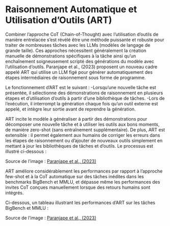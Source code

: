 # Raisonnement Automatique et Utilisation d’Outils (ART)


Combiner l’approche CoT (Chain-of-Thought) avec l’utilisation d’outils de manière entrelacée s’est révélé être une méthode puissante et robuste pour traiter de nombreuses tâches avec les LLMs (modèles de langage de grande taille). Ces approches nécessitent généralement la création manuelle de démonstrations spécifiques à la tâche ainsi qu’un enchaînement soigneusement scripté des générations du modèle avec l’utilisation d’outils.
Paranjape et al., (2023) proposent un nouveau cadre appelé ART qui utilise un LLM figé pour générer automatiquement des étapes intermédiaires de raisonnement sous forme de programme.

Le fonctionnement d’ART est le suivant :
-Lorsqu’une nouvelle tâche est présentée, il sélectionne des démonstrations de raisonnement en plusieurs étapes et d’utilisation d’outils à partir d’une bibliothèque de tâches.
-Lors de l’exécution, il interrompt la génération chaque fois qu’un outil externe est appelé, et intègre leur sortie avant de reprendre la génération.

ART incite le modèle à généraliser à partir des démonstrations pour décomposer une nouvelle tâche et à utiliser les outils aux bons moments, de manière zero-shot (sans entraînement supplémentaire). De plus, ART est extensible : il permet également aux humains de corriger les erreurs dans les étapes de raisonnement ou d’ajouter de nouveaux outils simplement en mettant à jour les bibliothèques de tâches et d’outils. Le processus est illustré ci-dessous :

<Screenshot src={ART} alt="ART" /> Source de l’image : [Paranjape et al., (2023)](https://arxiv.org/abs/2303.09014)

ART améliore considérablement les performances par rapport à l’approche few-shot et à la CoT automatique sur des tâches inédites dans les benchmarks BigBench et MMLU, et dépasse même les performances des invites CoT conçues manuellement lorsque des retours humains sont intégrés.

Ci-dessous, un tableau illustrant les performances d’ART sur les tâches BigBench et MMLU :

<Screenshot src={ART2} alt="ART2" /> Source de l’image : [Paranjape et al., (2023)](https://arxiv.org/abs/2303.09014)
